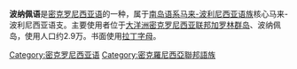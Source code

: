 {{Infobox Language
  |name=波纳佩语
  |nativename=
  |states=[[密克罗尼西亚联邦|密克罗尼西亚联邦]]
  |region=[[波纳佩州|波纳佩州]]
  |speakers=29,000
  |iso1=
  |iso2=pon
  |iso2b=
  |iso2t=
  |iso3=pon
  |familycolor=南岛语系
  |fam1=[[南岛语系|南岛语系]]
  |fam2=[[马来-波利尼西亚语族|马来-波利尼西亚语族]]
  |fam3=[[大洋洲语族|大洋洲语族]]
  |fam4=[[中-东部大洋洲语群|中-东部大洋洲语群]]
  |fam5=[[密克罗尼西亚语|密克罗尼西亚语]]
  |fam6=[[Micronesian_Proper_languages|Micronesian Proper languages]]
  |fam7=[[Ponapeic-Trukic_languages|Ponapeic-Trukic languages]]
  |fam8=[[Ponapeic_languages|Ponapeic languages]]
  |script=[[拉丁字母|拉丁字母]]
  |rank=
  |nation=
  |agency=
  |extinct=
  |lc1=
  |ld1=
  |ll1=
  |creator=
  |date=
  |setting=
  |posteriori=
  |caption=
  |image=
  |map=
  |notice=
  |IPAChartEng=
}}

'''波纳佩语'''是[[密克罗尼西亚语|密克罗尼西亚语]]的一种，属于[[南岛语系|南岛语系]][[马来-波利尼西亚语族|马来-波利尼西亚语族]]核心马来-波利尼西亚语支。主要使用者位于[[大洋洲|大洋洲]][[密克罗尼西亚联邦|密克罗尼西亚联邦]][[加罗林群岛|加罗林群岛]]、波纳佩岛，使用人口约2.9万。书面使用[[拉丁字母|拉丁字母]]。

[[Category:密克罗尼西亚语|Category:密克罗尼西亚语]]
[[Category:密克羅尼西亞聯邦語族|Category:密克羅尼西亞聯邦語族]]